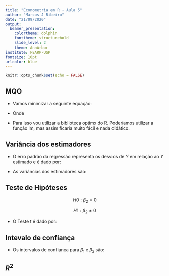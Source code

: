 ```yaml
---
title: "Econometria em R - Aula 5"
author: "Marcos J Ribeiro"
date: "21/09/2020"
output:
  beamer_presentation:
    colortheme: dolphin
    fonttheme: structurebold
    slide_level: 2
    theme: AnnArbor
institute: FEARP-USP
fontsize: 10pt
urlcolor: blue
---
```



```r
knitr::opts_chunk$set(echo = FALSE)
```

## MQO

- Vamos minimizar a seguinte equação:

\begin{equation}
  \sum \epsilon_i^2 = \sum(Y_i - \hat{Y_i})^2
\end{equation}

- Onde 

\begin{equation}
  \hat{Y_i} = \hat{\beta_1} + \hat{\beta_2}X_i 
\end{equation}

- Para isso vou utilizar a biblioteca optimx do R. Poderíamos utilizar a função lm, mas assim ficaria muito fácil e nada didático. 


## Variância dos estimadores
- O erro padrão da regressão representa os desvios de $Y$ em relação ao $Y$ estimado e
é dado por:
\begin{equation}
  \sigma = \sqrt{\frac{\sum \epsilon_i^2}{n - 2} }
\end{equation}

- As variâncias dos estimadores são:
\begin{equation}
  var(\hat{\beta}_2) = \frac{\sigma^2}{\sum x_i^2}
\end{equation}

\begin{equation}
  ep(\hat{\beta}_2) = \frac{\sigma}{\sqrt{\sum x_i^2}}
\end{equation}

\begin{equation}
  var(\beta_1) = \sigma^2 \frac{\sum X_i^2}{n\sum x_i^2}
\end{equation}

\begin{equation}
  ep(\beta_1) = \sigma \sqrt{\frac{\sum X_i^2}{n\sum x_i^2} } 
\end{equation}


## Teste de Hipóteses

$$
  H0: \beta_2 = 0 
$$

$$
  H1: \beta_2 \neq 0
$$

- O Teste t é dado por:

\begin{equation}
  t = \frac{\hat{\beta}_2 - \beta_2 }{ep(\beta_2)}
\end{equation}


## Intevalo de confiança 

- Os intervalos de confiança para $\beta_1$ e $\beta_2$ são: 

\begin{equation}
  \hat{\beta}_1 \pm t_{\alpha/2}ep(\hat{\beta}_1)
\end{equation}


\begin{equation}
  \hat{\beta}_2 \pm t_{\alpha/2}ep(\hat{\beta}_2)
\end{equation}


## $R^2$ 

\begin{equation}
  SQR = \sum (Y_i - \hat{Y_i})^2 
\end{equation}


\begin{equation}
  SQE = \sum (\hat{Y}_i - \bar{Y})^2
\end{equation}

\begin{equation}
  SQT = \sum (Y_i - \bar{Y})^2 = SQR + SQE 
\end{equation}

\begin{equation}
  R^2 = \frac{SQE}{SQT} = 1 - \frac{SQR}{SQT}
\end{equation}



